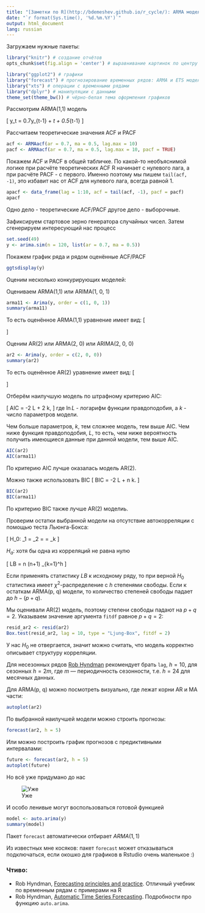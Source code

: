 ```yaml
---
title: "[Заметки по R](http://bdemeshev.github.io/r_cycle/): ARMA модели"
date: "`r format(Sys.time(), '%d.%m.%Y')`"
output: html_document
lang: russian
---
```


Загружаем нужные пакеты:
```r
library("knitr") # создание отчётов
opts_chunk$set(fig.align = 'center') # выравнивание картинок по центру

library("ggplot2") # графики
library("forecast") # прогнозирование временных рядов: ARMA и ETS модели
library("xts") # операции с временными рядами
library("dplyr") # манипуляции с данными
theme_set(theme_bw()) # чёрно-белая тема оформления графиков
```


Рассмотрим ARMA(1,1) модель

\[
y_t = 0.7y_{t-1} + \varepsilon_t + 0.5\varepsilon_{t-1} 
\]

Рассчитаем теоретические значения ACF и PACF
```r
acf <- ARMAacf(ar = 0.7, ma = 0.5, lag.max = 10)
pacf <- ARMAacf(ar = 0.7, ma = 0.5, lag.max = 10, pacf = TRUE)
```

Покажем ACF и PACF в общей табличке. По какой-то необъяснимой логике при расчёте теоретических ACF R начинает с нулевого лага, а при расчёте PACF - с первого. Именно поэтому мы пишем `tail(acf, -1)`, это избавит нас от ACF для нулевого лага, всегда равной 1.

```r
apacf <- data_frame(lag = 1:10, acf = tail(acf, -1), pacf = pacf)
apacf
```

Одно дело - теоретические ACF/PACF другое дело - выборочные.

Зафиксируем стартовое зерно генератора случайных чисел. Затем сгенерируем интересующий нас процесс
```r
set.seed(49)
y <- arima.sim(n = 120, list(ar = 0.7, ma = 0.5))
```

Покажем график ряда и рядом оценённые ACF/PACF
```r
ggtsdisplay(y)
```

Оценим несколько конкурирующих моделей:

Оцениваем ARMA(1,1) или ARIMA(1, 0, 1)
```r
arma11 <- Arima(y, order = c(1, 0, 1))
summary(arma11)
```

То есть оценённое ARMA(1,1) уравнение имеет вид:
\[
\begin{cases}
z_t = y_t - 0.12 \\
z_t = 0.84\cdot z_{t-1} + \varepsilon_t + 0.39\varepsilon_{t-1}
\end{cases}
\]

Оценим AR(2) или ARMA(2, 0) или ARIMA(2, 0, 0)
```r
ar2 <- Arima(y, order = c(2, 0, 0)) 
summary(ar2)
```

То есть оценённое AR(2) уравнение имеет вид:
\[
\begin{cases}
z_t = y_t - 0.06 \\
z_t = 1.24\cdot z_{t-1} - 0.38\cdot z_{t-2} + \varepsilon_t 
\end{cases}
\]


Отберём наилучшую модель по штрафному критерию AIC:

\[
AIC = -2 \cdot \ln L + 2 \cdot k,
\]
где $\ln L$ - логарифм функции правдоподобия, а $k$ - число параметров модели.

Чем больше параметров, $k$, тем сложнее модель, тем выше AIC. Чем ниже функция правдоподобия, $L$, то есть, чем ниже вероятность получить имеющиеся данные при данной модели, тем выше AIC.


```r
AIC(ar2)
AIC(arma11)
```

По критерию AIC лучше оказалась модель AR(2).

Можно также использовать BIC
\[
BIC = -2 \cdot \ln L + \ln n \cdot k.
\]

```r
BIC(ar2)
BIC(arma11)
```

По критерию BIC также лучше AR(2) моделиь.


Проверим остатки выбранной модели на отсутствие автокорреляции с помощью теста Льюнга-Бокса:

\[
H_0: \rho_1 = \rho_2 = \ldots = \rho_k
\]

$H_a$: хотя бы одна из корреляций не равна нулю 

\[
LB = n (n+1) \sum_{k=1}^h \frac{\hat \rho_k^2}{n - k}
\]



Если применять статистику $LB$ к исходному ряду, то при верной $H_0$ статистика имеет $\chi^2$-распределение с $h$ степенями свободы. Если к остаткам ARMA(p, q) модели, то количество степеней свободы падает до $h - (p+q)$.

Мы оценивали AR(2) модель, поэтому степени свободы падают на $p+q = 2$. Указываем значение аргумента `fitdf` равное $p+q=2$:

```r
resid_ar2 <- resid(ar2)
Box.test(resid_ar2, lag = 10, type = "Ljung-Box", fitdf = 2)
```

У нас $H_0$ не отвергается, значит можно считать, что модель корректно описывает структуру корреляции.

Для несезонных рядов [Rob Hyndman](http://robjhyndman.com/hyndsight/ljung-box-test/) рекомендует брать `lag`, $h = 10$, для сезонных $h = 2m$, где $m$ --- периодичность сезонности, т.е. $h=24$ для месячных данных.

Для ARMA(p, q) можно посмотреть визуально, где лежат корни AR и MA части:
```r
autoplot(ar2)
```


По выбранной наилучшей модели можно строить прогнозы:
```r
forecast(ar2, h = 5)
```

Или можно построить график прогнозов с предиктивными интервалами:
```r
future <- forecast(ar2, h = 5)
autoplot(future)
```


Но всё уже придумано до нас 

![Уже](31_vse_ukradeno_do_nas.jpg)

И особо ленивые могут воспользоваться готовой функцией
```r
model <- auto.arima(y)
summary(model)
```

Пакет `forecast` автоматически отбирает $ARMA(1, 1)$


Из известных мне косяков: пакет `forecast` может отказываться подключаться, если окошко для графиков в Rstudio очень маленькое :)



### Чтиво:

* Rob Hyndman, [Forecasting principles and practice](https://www.otexts.org/fpp/8). Отличный учебник по временным рядам с примерами на R
* Rob Hyndman, [Automatic Time Series Forecasting](https://www.jstatsoft.org/article/view/v027i03). Подробности про функцию `auto.arima`.


